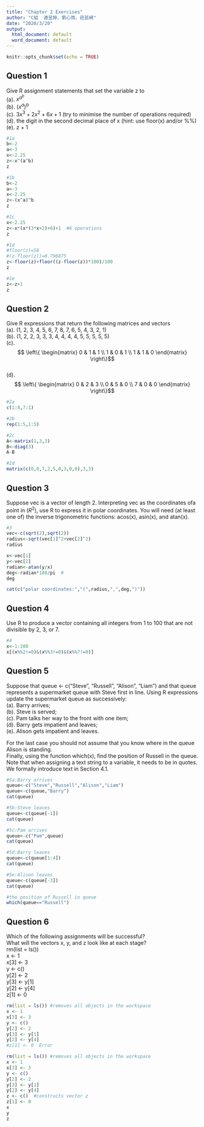 ```yaml
---
title: "Chapter 2 Exercises"
author: "C組  連昱婷、劉心雨、莊芸綺"
date: "2020/3/20"
output:
  html_document: default
  word_document: default
---
```


```r
knitr::opts_chunk$set(echo = TRUE)
```

## Question 1
Give R assignment statements that set the variable z to  
   (a). $x^{a^{b}}$  
   (b). $(x^{a})^b$  
   (c). $3x^{3}+2x^{2}+6x+1$ (try to minimise the number of operations required)  
   (d). the digit in the second decimal place of x (hint: use floor(x) and/or %%)  
   (e). z + 1
```r
#1a
b<-2
a<-3
x<-2.25
z<-x^(a^b)
z
```
   
```r
#1b
b<-2
a<-3
x<-2.25
z<-(x^a)^b
z
```

```r
#1c
x<-2.25
z<-x*(x*(3*x+2)+6)+1  #6 operations
z
```

```r
#1d
#floor(z)=58
#(z-floor(z))=0.796875
z<-floor(z)+floor((z-floor(z))*100)/100
z
```

```r
#1e
z<-z+1
z
```


## Question 2
Give R expressions that return the following matrices and vectors  
  (a). (1, 2, 3, 4, 5, 6, 7, 8, 7, 6, 5, 4, 3, 2, 1)  
  (b). (1, 2, 2, 3, 3, 3, 4, 4, 4, 4, 5, 5, 5, 5, 5)  
  (c). $$
 \left\{
 \begin{matrix}
   0 & 1 & 1 \\
   1 & 0 & 1 \\
   1 & 1 & 0
  \end{matrix}
  \right\}$$  
  (d).$$
 \left\{
 \begin{matrix}
   0 & 2 & 3 \\
   0 & 5 & 0 \\
   7 & 0 & 0
  \end{matrix}
  \right\}$$
  
```r
#2a
c(1:8,7:1)
```
  
```r
#2b
rep(1:5,1:5)
```

```r
#2c
A<-matrix(1,3,3)
B<-diag(3)
A-B
```

```r
#2d
matrix(c(0,0,7,2,5,0,3,0,0),3,3)
```

## Question 3
Suppose vec is a vector of length 2. Interpreting vec as the coordinates ofa point in ($R^{2}$), use R to express it in polar coordinates. You will need (at least one of) the inverse trigonometric functions: acos(x), asin(x), and atan(x).  


```r
#3
vec<-c(sqrt(2),sqrt(2))
radius<-sqrt(vec[1]^2+vec[2]^2)
radius

x<-vec[1]
y<-vec[2]
radian<-atan(y/x)
deg<-radian*180/pi  #
deg

cat(c("polar coordinates:","(",radius,",",deg,")"))


```



## Question 4
Use R to produce a vector containing all integers from 1 to 100 that are
not divisible by 2, 3, or 7.  

```r
#4
x<-1:100
x[(x%%2!=0)&(x%%3!=0)&(x%%7!=0)]

```


## Question 5
Suppose that queue <- c("Steve", "Russell", "Alison", "Liam")
and that queue represents a supermarket queue with Steve first in line.
Using R expressions update the supermarket queue as successively:  
  (a). Barry arrives;  
  (b). Steve is served;  
  (c). Pam talks her way to the front with one item;  
  (d). Barry gets impatient and leaves;  
  (e). Alison gets impatient and leaves.  
  
  For the last case you should not assume that you know where in the queue Alison is standing.  
  Finally, using the function which(x), find the position of Russell in the queue.  
  Note that when assigning a text string to a variable, it needs to be in quotes.  
  We formally introduce text in Section 4.1.


```r
#5a:Barry arrives
queue<-c("Steve","Russell","Alison","Liam")
queue<-c(queue,"Barry")
cat(queue)
```

```r
#5b:Steve leaves
queue<-c(queue[-1])
cat(queue)
```

```r
#5c:Pam arrives
queue<-c("Pam",queue)
cat(queue)
```

```r
#5d:Barry leaves
queue<-c(queue[1:4])
cat(queue)
```

```r
#5e:Alison leaves
queue<-c(queue[-3])
cat(queue)

#the position of Russell in queue
which(queue=="Russell")
```

## Question 6
Which of the following assignments will be successful?  
What will the vectors x, y, and z look like at each stage?  
rm(list = ls())  
x <- 1  
x[3] <- 3  
y <- c()  
y[2] <- 2  
y[3] <- y[1]  
y[2] <- y[4]  
z[1] <- 0

```r
rm(list = ls()) #removes all objects in the workspace 
x <- 1  
x[3] <- 3  
y <- c()  
y[2] <- 2  
y[3] <- y[1]  
y[2] <- y[4]  
#z[1] <- 0  Error
```

```r
rm(list = ls()) #removes all objects in the workspace 
x <- 1  
x[3] <- 3  
y <- c()  
y[2] <- 2  
y[3] <- y[1]  
y[2] <- y[4]  
z <- c()  #constructs vector z
z[1] <- 0  
x
y
z
```




